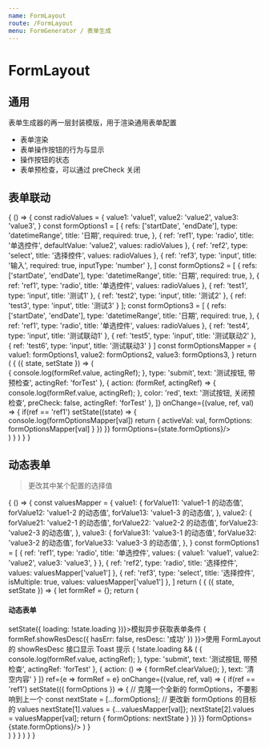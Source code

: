```yaml
---
name: FormLayout
route: /FormLayout
menu: FormGenerator / 表单生成
---
```




# FormLayout

<PropsTable of={FormLayout} />

## 通用

<Playground>
  <FormLayoutDemo/>
</Playground>

表单生成器的再一层封装模版，用于渲染通用表单配置

- 表单渲染
- 表单操作按钮的行为与显示
- 操作按钮的状态
- 表单预检查，可以通过 preCheck 关闭

## 表单联动

<Playground>
  {
    () => {
      const radioValues = {
        value1: 'value1',
        value2: 'value2',
        value3: 'value3',
      }
      const formOptions1 = [
        {
          refs: ['startDate', 'endDate'],
          type: 'datetimeRange',
          title: '日期',
          required: true,
        },
        {
          ref: 'ref1',
          type: 'radio',
          title: '单选控件',
          defaultValue: 'value2',
          values: radioValues
        },
        {
          ref: 'ref2',
          type: 'select',
          title: '选择控件',
          values: radioValues
        },
        {
          ref: 'ref3',
          type: 'input',
          title: '输入',
          required: true,
          inputType: 'number'
        },
      ]
      const formOptions2 = [
        {
          refs: ['startDate', 'endDate'],
          type: 'datetimeRange',
          title: '日期',
          required: true,
        },
        {
          ref: 'ref1',
          type: 'radio',
          title: '单选控件',
          values: radioValues
        },
        {
          ref: 'test1',
          type: 'input',
          title: '测试1'
        },
        {
          ref: 'test2',
          type: 'input',
          title: '测试2'
        },
        {
          ref: 'test3',
          type: 'input',
          title: '测试3'
        }
      ];
      const formOptions3 = [
        {
          refs: ['startDate', 'endDate'],
          type: 'datetimeRange',
          title: '日期',
          required: true,
        },
        {
          ref: 'ref1',
          type: 'radio',
          title: '单选控件',
          values: radioValues
        },
        {
          ref: 'test4',
          type: 'input',
          title: '测试联动1'
        },
        {
          ref: 'test5',
          type: 'input',
          title: '测试联动2'
        },
        {
          ref: 'test6',
          type: 'input',
          title: '测试联动3'
        }
      ]
      const formOptionsMapper = {
        value1: formOptions1,
        value2: formOptions2,
        value3: formOptions3,
      }
      return (
        <State initial={{
          activeVal: '',
          formOptions: [...formOptions1],
        }}>
          {
            ({ state, setState }) => (
              <div>
                <FormLayout
                  btnConfig={[
                    {
                      action: (formRef, actingRef) => {
                        console.log(formRef.value, actingRef);
                      },
                      type: 'submit',
                      text: '测试按钮, 带预检查',
                      actingRef: 'forTest'
                    },
                    {
                      action: (formRef, actingRef) => {
                        console.log(formRef.value, actingRef);
                      },
                      color: 'red',
                      text: '测试按钮, 关闭预检查',
                      preCheck: false,
                      actingRef: 'forTest'
                    },
                  ]}
                  onChange={(value, ref, val) => {
                    if(ref == 'ref1') setState((state) => {
                      console.log(formOptionsMapper[val])
                      return {
                        activeVal: val,
                        formOptions: formOptionsMapper[val]
                      }
                    })
                  }}
                  formOptions={state.formOptions}/>
              </div>
            )
          }
        </State>
      )
    }
  }
</Playground>

## 动态表单

> 更改其中某个配置的选择值

<Playground>
  {
    () => {
      const valuesMapper = {
        value1: {
          forValue11: 'value1-1 的动态值',
          forValue12: 'value1-2 的动态值',
          forValue13: 'value1-3 的动态值',
        },
        value2: {
          forValue21: 'value2-1 的动态值',
          forValue22: 'value2-2 的动态值',
          forValue23: 'value2-3 的动态值',
        },
        value3: {
          forValue31: 'value3-1 的动态值',
          forValue32: 'value3-2 的动态值',
          forValue33: 'value3-3 的动态值',
        },
      }
      const formOptions1 = [
        {
          ref: 'ref1',
          type: 'radio',
          title: '单选控件',
          values: {
            value1: 'value1',
            value2: 'value2',
            value3: 'value3',
          }
        },
        {
          ref: 'ref2',
          type: 'radio',
          title: '选择控件',
          values: valuesMapper['value1']
        },
        {
          ref: 'ref3',
          type: 'select',
          title: '选择控件',
          isMultiple: true,
          values: valuesMapper['value1']
        },
      ]
      return (
        <State initial={{
          formOptions: [...formOptions1],
          loading: false
        }}>
          {
            ({ state, setState }) => {
              let formRef = {};
              return (
                <div>
                  <h4>动态表单</h4>
                  <span className="btn theme flat mr10" onClick={e => setState({
                    loading: !state.loading
                  })}>模拟异步获取表单条件</span>
                  <span className="btn red flat" onClick={e => {
                    formRef.showResDesc({
                      hasErr: false,
                      resDesc: '成功'
                    })
                  }}>使用 FormLayout 的 showResDesc 接口显示 Toast 提示</span>
                  <Loading loading={state.loading}>
                    {
                      !state.loading && (
                        <FormLayout
                          btnConfig={[
                            {
                              action: (formRef, actingRef) => {
                                console.log(formRef.value, actingRef);
                              },
                              type: 'submit',
                              text: '测试按钮, 带预检查',
                              actingRef: 'forTest'
                            },
                            {
                              action: () => {
                                formRef.clearValue();
                              },
                              text: '清空内容'
                            }
                          ]}
                          ref={e => formRef = e}
                          onChange={(value, ref, val) => {
                            if(ref == 'ref1') setState(({ formOptions }) => {
                              // 克隆一个全新的 formOptions，不要影响到上一个
                              const nextState = [...formOptions];
                              // 更改新 formOptions 的目标的 values
                              nextState[1].values = {...valuesMapper[val]};
                              nextState[2].values = valuesMapper[val];
                              return {
                                formOptions: nextState
                              }
                            })
                          }}
                          formOptions={state.formOptions}/>
                      )
                    }
                  </Loading>
                </div>
              )
            }
          }
        </State>
      )
    }
  }
</Playground>

<FormOptionsDesc/>